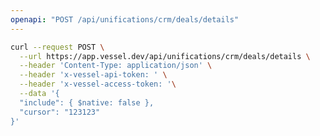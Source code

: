 ```yaml
---
openapi: "POST /api/unifications/crm/deals/details"
---
```


<RequestExample>

```bash Request
curl --request POST \
  --url https://app.vessel.dev/api/unifications/crm/deals/details \
  --header 'Content-Type: application/json' \
  --header 'x-vessel-api-token: ' \
  --header 'x-vessel-access-token: '\
  --data '{
  "include": { $native: false },
  "cursor": "123123"
}'
```

</RequestExample>
